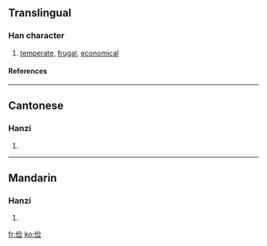 {{see|儉}}

==Translingual==
===Han character===
{{Han char|rad=人|as=07|sn=9|four=|canj=人人一一 (OOMM)}}
# [[temperate]], [[frugal]], [[economical]]
====References====
{{Han ref|kx=0106.041|hdz=10163.080|uh=4FED|ud=20461}}
----
==Cantonese==
===Hanzi===
{{yue-hanzi|jyut=|y=gim6}}
# {{defn|Cantonese}}
----
==Mandarin==
===Hanzi===
{{cmn-hanzi|tra=儉|pin=[[jiǎn]] (jian3), [[pái]] (pai2)|wg=chien<sup>3</sup>, p'ai<sup>2</sup>}}
# {{defn|Mandarin}}

[[fr:俭]]
[[ko:俭]]